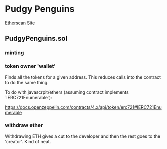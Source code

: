= Pudgy Penguins =

[[https://etherscan.io/address/0xBd3531dA5CF5857e7CfAA92426877b022e612cf8|Etherscan]]
[[https://www.pudgypenguins.io/#/|Site]]

== PudgyPenguins.sol ==

{{{class="solidity"
// SPDX-License-Identifier: MIT
pragma solidity ^0.8.0;

import "@openzeppelin/contracts/token/ERC721/ERC721.sol";
import "@openzeppelin/contracts/token/ERC721/extensions/ERC721Enumerable.sol";
import "@openzeppelin/contracts/token/ERC721/extensions/ERC721Burnable.sol";
import "@openzeppelin/contracts/access/Ownable.sol";
import "@openzeppelin/contracts/utils/math/SafeMath.sol";
import "@openzeppelin/contracts/utils/Counters.sol";
import "./ERC721Pausable.sol";
contract PudgyPenguins is ERC721Enumerable, Ownable, ERC721Burnable, ERC721Pausable {
    using SafeMath for uint256;
    using Counters for Counters.Counter;

    Counters.Counter private _tokenIdTracker;

    uint256 public constant MAX_ELEMENTS = 8888;
    uint256 public constant PRICE = 3 * 10**16;
    uint256 public constant MAX_BY_MINT = 20;
    uint256 public constant reveal_timestamp = 1627588800; // Thu Jul 29 2021 20:00:00 GMT+0000
    address public constant creatorAddress = 0x6F84Fa72Ca4554E0eEFcB9032e5A4F1FB41b726C;
    address public constant devAddress = 0xcBCc84766F2950CF867f42D766c43fB2D2Ba3256;
    string public baseTokenURI;

    event CreatePenguin(uint256 indexed id);
    constructor(string memory baseURI) ERC721("PudgyPenguins", "PPG") {
        setBaseURI(baseURI);
        pause(true);
    }

    modifier saleIsOpen {
        require(_totalSupply() <= MAX_ELEMENTS, "Sale end");
        if (_msgSender() != owner()) {
            require(!paused(), "Pausable: paused");
        }
        _;
    }
    function _totalSupply() internal view returns (uint) {
        return _tokenIdTracker.current();
    }
    function totalMint() public view returns (uint256) {
        return _totalSupply();
    }
    function mint(address _to, uint256 _count) public payable saleIsOpen {
        uint256 total = _totalSupply();
        require(total + _count <= MAX_ELEMENTS, "Max limit");
        require(total <= MAX_ELEMENTS, "Sale end");
        require(_count <= MAX_BY_MINT, "Exceeds number");
        require(msg.value >= price(_count), "Value below price");

        for (uint256 i = 0; i < _count; i++) {
            _mintAnElement(_to);
        }
    }
    function _mintAnElement(address _to) private {
        uint id = _totalSupply();
        _tokenIdTracker.increment();
        _safeMint(_to, id);
        emit CreatePenguin(id);
    }
    function price(uint256 _count) public pure returns (uint256) {
        return PRICE.mul(_count);
    }

    function _baseURI() internal view virtual override returns (string memory) {
        return baseTokenURI;
    }

    function setBaseURI(string memory baseURI) public onlyOwner {
        baseTokenURI = baseURI;
    }

    function walletOfOwner(address _owner) external view returns (uint256[] memory) {
        uint256 tokenCount = balanceOf(_owner);

        uint256[] memory tokensId = new uint256[](tokenCount);
        for (uint256 i = 0; i < tokenCount; i++) {
            tokensId[i] = tokenOfOwnerByIndex(_owner, i);
        }

        return tokensId;
    }

    function pause(bool val) public onlyOwner {
        if (val == true) {
            _pause();
            return;
        }
        _unpause();
    }

    function withdrawAll() public payable onlyOwner {
        uint256 balance = address(this).balance;
        require(balance > 0);
        _widthdraw(devAddress, balance.mul(35).div(100));
        _widthdraw(creatorAddress, address(this).balance);
    }

    function _widthdraw(address _address, uint256 _amount) private {
        (bool success, ) = _address.call{value: _amount}("");
        require(success, "Transfer failed.");
    }

    function _beforeTokenTransfer(
        address from,
        address to,
        uint256 tokenId
    ) internal virtual override(ERC721, ERC721Enumerable, ERC721Pausable) {
        super._beforeTokenTransfer(from, to, tokenId);
    }

    function supportsInterface(bytes4 interfaceId) public view virtual override(ERC721, ERC721Enumerable) returns (bool) {
        return super.supportsInterface(interfaceId);
    }
    
}
}}}

=== minting ===

{{{class="solidity"
function mint(address _to, uint256 _count) public payable saleIsOpen {
    uint256 total = _totalSupply();

    // make sure the requested mint amount does not exceed penguin limit
    require(total + _count <= MAX_ELEMENTS, "Max limit");
    
    // make sure there are still penguins to mint
    require(total <= MAX_ELEMENTS, "Sale end");
    
    // make sure only a limited amount of penguins can be minted
    require(_count <= MAX_BY_MINT, "Exceeds number");
    
    // finally, make sure the user is paying enough
    require(msg.value >= price(_count), "Value below price");

    // for loop is safe because there is a limit to the number of loops (MAX_BY_MINT)
    for (uint256 i = 0; i < _count; i++) {
        _mintAnElement(_to);
    }
}

/*
 * interesting token generation:
   * pull the current value, use it as the id
   * increment value
 * this seems backwards in my simpleton brain but oh well, it still works
*/
function _mintAnElement(address _to) private {
    uint id = _totalSupply();
    _tokenIdTracker.increment();
    _safeMint(_to, id);
    emit CreatePenguin(id);
}
}}}

=== token owner 'wallet' ===

Finds all the tokens for a given address. This reduces calls into the contract to do the same thing.

{{{class="solidity"
function walletOfOwner(address _owner) external view returns (uint256[] memory) {
    uint256 tokenCount = balanceOf(_owner);

    uint256[] memory tokensId = new uint256[](tokenCount);
    for (uint256 i = 0; i < tokenCount; i++) {
        tokensId[i] = tokenOfOwnerByIndex(_owner, i);
    }

    return tokensId;
}
}}}

To do with javascrpit/ethers (assuming contract implements `IERC721Enumerable`):

{{{class="javascript"
async function walletOfOwner (contract, owner) {
  const ownerTotal = await contract.balanceOf(owner)
  
  return Promise.all(
    (new Array(ownerTotal)).fill(null)
      .map((_, idx) => contract.tokenOfOwnerByIndex(owner, idx))
  )
}
}}}

https://docs.openzeppelin.com/contracts/4.x/api/token/erc721#IERC721Enumerable

=== withdraw ether ===

Withdrawing ETH gives a cut to the developer and then the rest goes to the 'creator'. Kind of neat.

{{{class="solidity"
function withdrawAll() public payable onlyOwner {
    uint256 balance = address(this).balance;
    require(balance > 0);
    _widthdraw(devAddress, balance.mul(35).div(100));
    _widthdraw(creatorAddress, address(this).balance);
}

function _widthdraw(address _address, uint256 _amount) private {
    // I think `call` is used here to check that withdrawl was successful
    // but `transfer` would revert on failure too so I dunno
    (bool success, ) = _address.call{value: _amount}("");
    require(success, "Transfer failed.");
}
}}}
